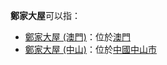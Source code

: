'''鄭家大屋'''可以指：
* [[鄭家大屋_(澳門)|鄭家大屋 (澳門)]]：位於[[澳門|澳門]]
* [[鄭家大屋_(中山)|鄭家大屋 (中山)]]：位於[[中國|中國]][[中山市|中山市]]

{{消歧義|cat=四字建築物消歧義}}